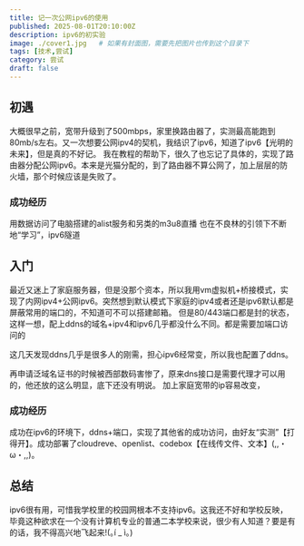 ```yaml
---
title: 记一次公网ipv6的使用
published: 2025-08-01T20:10:00Z
description: ipv6的初实验
image: ./cover1.jpg   # 如果有封面图，需要先把图片也传到这个目录下
tags: [技术,尝试]
category: 尝试
draft: false
---
```

 ## 初遇
 大概很早之前，宽带升级到了500mbps，家里换路由器了，实测最高能跑到80mb/s左右。又一次想要公网ipv4的契机，我结识了ipv6，知道了ipv6【光明的未来】，但是真的不好记。
 我在教程的帮助下，很久了也忘记了具体的，实现了路由器分配公网ipv6。本来是光猫分配的，到了路由器不算公网了，加上层层的防火墙，那个时候应该是失败了。
 
 ### 成功经历
 用数据访问了电脑搭建的alist服务和另类的m3u8直播
 也在不良林的引领下不断地“学习”，ipv6隧道

 ## 入门
最近又迷上了家庭服务器，但是没那个资本，所以我用vm虚拟机+桥接模式，实现了内网ipv4+公网ipv6。突然想到默认模式下家庭的ipv4或者还是ipv6默认都是屏蔽常用的端口的，不知道可不可以搭建邮箱。
但是80/443端口都是封的状态，这样一想，配上ddns的域名+ipv4和ipv6几乎都没什么不同。都是需要加端口访问的

这几天发现ddns几乎是很多人的刚需，担心ipv6经常变，所以我也配置了ddns。

再申请泛域名证书的时候被西部数码害惨了，原来dns接口是需要代理才可以用的，他还放的这么明显，底下还没有明说。
 加上家庭宽带的ip容易改变，

### 成功经历
成功在ipv6的环境下，ddns+端口，实现了其他省的成功访问，由好友“实测”【打得开】。成功部署了cloudreve、openlist、codebox【在线传文件、文本】(,,・ω・,,)。


## 总结
ipv6很有用，可惜我学校里的校园网根本不支持ipv6。这我还不好和学校反映，毕竟这种欲求在一个没有计算机专业的普通二本学校来说，很少有人知道？要是有的话，我不得高兴地飞起来!(｡í _ ì｡)